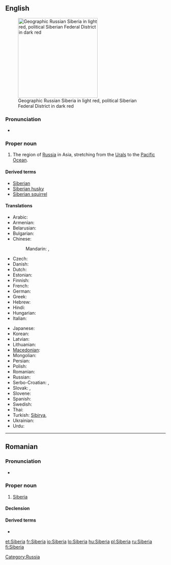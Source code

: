 ==English==
{{wikipedia}}
[[Image:Siberia Federal Subjects.png|thumb|right|250px|Geographic Russian Siberia in light red, political Siberian Federal District in dark red]]

===Pronunciation===
* {{rhymes|ɪəriə}}

===Proper noun===
{{en-proper noun}}

# The region of [[Russia]] in Asia, stretching from the [[Urals]] to the [[Pacific Ocean]].

====Derived terms====
* [[Siberian]]
* [[Siberian husky]]
* [[Siberian squirrel]]

====Translations====
{{trans-top|region of Russia}}
* Arabic: {{t|ar|سيبيريا|f|tr=sibiirya}}
* Armenian: {{t-|hy|Սիբիր|tr=Sibir}}
* Belarusian: {{t|be|Сібір|f|tr=Sibír|sc=Cyrl}}
* Bulgarian: {{t|bg|Сибир|f|tr=Sibír|sc=Cyrl}}
* Chinese:
*: Mandarin: {{t|cmn|西伯利亞|sc=Hani}},  {{t|cmn|西伯利亚|tr=Xībólìyà|sc=Hani}}
* Czech: {{t|cs|Sibiř|f}}
* Danish: {{t|da|Sibirien}}
* Dutch: {{t-|nl|Siberië|n}}
* Estonian: {{t|et|Siber}}
* Finnish: {{t+|fi|Siperia}}
* French: {{t+|fr|Sibérie|f}}
* German: {{t+|de|Sibirien|n}}
* Greek: {{t|el|Σιβηρία|f|tr=Siviría|sc=Grek}}
* Hebrew: {{t|he|סיביר|sc=Hebr}}
* Hindi: {{t|hi|साइबेरिया|tr=sā'ibēriyā|sc=Deva}}
* Hungarian: {{t+|hu|Szibéria}}
* Italian: {{t-|it|Siberia|f}}
{{trans-mid}}
* Japanese: {{t-|ja|シベリア|tr=Shiberia}}
* Korean: {{t|ko|시베리아|tr=Siberia|sc=Kore}}
* Latvian: {{t|lv|Sibīrija}}
* Lithuanian: {{t|lt|Sibiras}}
* [[Macedonian]]: {{t-|mk|Сибир|m|tr=Síbir}}
* Mongolian: {{t|mn|Сибирь|tr=Sibír’|sc=Cyrl}}
* Persian: {{t|fa|سیبریه|sc=fa-Arab}}
* Polish: {{t+|pl|Syberia|f}}
* Romanian: {{t-|ro|Siberia|f}}
* Russian: {{t+|ru|Сибирь|f|tr=Sibír’}}
* Serbo-Croatian: {{t|sh|Сибир|m}},  {{t|sh|Sibir|m}}
* Slovak: {{t|sk|Sibír|f}}, {{t|sk|Sibíria|f}} {{qualifier|rare}}
* Slovene: {{t|sl|Sibirija|f}}
* Spanish: {{t-|es|Siberia|f}}
* Swedish: {{t-|sv|Sibirien|c}}
* Thai: {{t|th|ไซบีเรีย|tr=sai-bee-ria|sc=Thai}}
* Turkish: [[Sibirya]],  {{t|tr|Sibirya}}
* Ukrainian: {{t|uk|Сибір|f|tr=Sybír|xs=Ukrainian}}
* Urdu: {{t|ur|سائبیریا|sc=ur-Arab}}
{{trans-bottom}}

[[Category:Russia]]
----

==Romanian==

===Pronunciation===
* {{IPA|[si'be.ri.a]|lang=ro}}

===Proper noun===
{{infl|ro|proper noun|gender=f}}

# [[#English|Siberia]]

====Declension====
{{ro-country|gend=f|Siberiei}}

====Derived terms====
* {{l|ro|siberian}}

[[et:Siberia]]
[[fr:Siberia]]
[[io:Siberia]]
[[lo:Siberia]]
[[hu:Siberia]]
[[pl:Siberia]]
[[ru:Siberia]]
[[fi:Siberia]]
